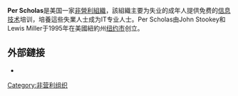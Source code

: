 {{Expand language|1=en|time=2021-03-26T09:37:55+00:00}}
'''Per Scholas'''是美国一家[[非營利組織|非營利組織]]，該組織主要为失业的成年人提供免费的[[信息技术|信息技术]]培训，培養這些失業人士成为IT专业人士。Per Scholas由John Stookey和Lewis Miller于1995年在美國紐約州[[纽约市|纽约市]]{{link-en|南布朗克斯区|South Bronx}}创立。

==外部鏈接==
*{{official|https://perscholas.org/}}

[[Category:非营利组织|Category:非营利组织]]